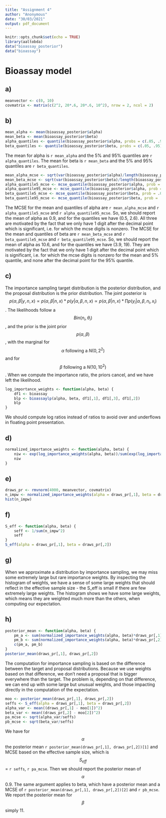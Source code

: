 ```yaml
---
title: "Assignment 4"
author: "Anonymous"
date: "30/03/2021"
output: pdf_document
---
```


```r
knitr::opts_chunk$set(echo = TRUE)
library(aaltobda)
data("bioassay_posterior")
data("bioassay")
```

# Bioassay model
## a)

```r
meanvector <- c(0, 10)
covmatrix <- matrix(c(2^2, 20*.6, 20*.6, 10^2), nrow = 2, ncol = 2)
```

## b)

```r
mean_alpha <- mean(bioassay_posterior$alpha)
mean_beta <- mean(bioassay_posterior$beta)
alpha_quantiles <- quantile(bioassay_posterior$alpha, probs = c(.05, .95))
beta_quantiles <- quantile(bioassay_posterior$beta, probs = c(.05, .95))
```

The mean for alpha is `r mean_alpha` and the 5% and 95% quantiles are `r alpha_quantiles`.
The mean for beta is `r mean_beta` and the 5% and 95% quantiles are `r beta_quantiles`.

```r
mean_alpha_mcse <- sqrt(var(bioassay_posterior$alpha)/length(bioassay_posterior$alpha))
mean_beta_mcse <- sqrt(var(bioassay_posterior$beta)/length(bioassay_posterior$beta))
alpha_quantile5_mcse <- mcse_quantile(bioassay_posterior$alpha, prob = .05)
alpha_quantile95_mcse <- mcse_quantile(bioassay_posterior$alpha, prob = .95)
beta_quantile5_mcse <- mcse_quantile(bioassay_posterior$beta, prob = .05)
beta_quantile95_mcse <- mcse_quantile(bioassay_posterior$beta, prob = .95)
```

The MCSE for the mean and quantiles of alpha are `r mean_alpha_mcse` and `r alpha_quantile5_mcse` and `r alpha_quantile95_mcse`. So, we should report the mean of alpha as 0.9, and for the quantiles we have (0.5, 2.6). All three are motivated by the fact that we only have 1 digit after the decimal point which is significant, i.e. for which the mcse digits is nonzero.
The MCSE for the mean and quantiles of beta are `r mean_beta_mcse` and `r beta_quantile5_mcse` and `r beta_quantile95_mcse`. So, we should report the mean of alpha as 10.6, and for the quantiles we have (3.9, 19). They are motivated by the fact that we only have 1 digit after the decimal point which is significant, i.e. for which the mcse digits is nonzero for the mean and 5% quantile, and none after the decimal point for the 95% quantile.

## c)

The importance sampling target distribution is the posterior distribution, and the proposal distribution is the prior distribution.
The joint posterior is $$p(\alpha,\beta|y,n,x) \propto p(\alpha,\beta|n,x)*p(y|\alpha,\beta,n,x) \propto p(\alpha,\beta|n,x)* \prod p(y_i|\alpha,\beta,n_i,x_i)$$. The likelihoods follow a $$Bin(n_i, \theta_i)$$, and the prior is the joint prior $$p(\alpha, \beta)$$, with the marginal for $$\alpha \text{ following a } N(0, 2^2)$$ and for $$\beta \text { following a } N(10, 10^2)$$.
When we compute the importance ratio, the priors cancel, and we have left the likelihood.

```r
log_importance_weights <- function(alpha, beta) {
    df1 <- bioassay
    blp <- bioassaylp(alpha, beta, df1[,1], df1[,3], df1[,2])
    blp
}
```

We should compute log ratios instead of ratios to avoid over and underflows in floating point presentation.

## d)

```r
normalized_importance_weights <- function(alpha, beta) {
    niw <- exp(log_importance_weights(alpha, beta))/sum(exp(log_importance_weights(alpha, beta)))
    niw
}
```

## e)

```r
draws_pr <- rmvnorm(4000, meanvector, covmatrix)
n_impw <- normalized_importance_weights(alpha = draws_pr[,1], beta = draws_pr[,2])
hist(n_impw)
```

## f)

```r
S_eff <- function(alpha, beta) {
    seff <- 1/sum(n_impw^2)
    seff
}
S_eff(alpha = draws_pr[,1], beta = draws_pr[,2])
```

## g)

When we approximate a distribution by importance sampling, we may miss some extremely large but rare importance weights. By inspecting the histogram of weights, we have a sense of some large weights that should reflect in the effective sample size - the S_eff is small if there are few extremely large weights.
The histogram shows we have some large weights, which means they are weighted much more than the others, when computing our expectation.

## h)

```r
posterior_mean <- function(alpha, beta) {
    pm_a <- sum(normalized_importance_weights(alpha, beta)*draws_pr[,1])
    pm_b <- sum(normalized_importance_weights(alpha, beta)*draws_pr[,2])
    c(pm_a, pm_b)
}
posterior_mean(draws_pr[,1], draws_pr[,2])
```

The computation for importance sampling is based on the difference between the target and proposal distributions. Because we use weights based on that difference, we don't need a proposal that is bigger everywhere than the target. The problem is, depending on that difference, we can end up with some large but unusual weights, and those impacting directly in the computation of the expectation.

```r
moo <- posterior_mean(draws_pr[,1], draws_pr[,2])
seffs <- S_eff(alpha = draws_pr[,1], beta = draws_pr[,2])
alpha_var <- mean((draws_pr[,1] - moo[1])^2)
beta_var <- mean((draws_pr[,2] - moo[2])^2)
pa_mcse <- sqrt(alpha_var/seffs)
pb_mcse <- sqrt(beta_var/seffs)
```

We have for $$\alpha$$ the posterior mean `r posterior_mean(draws_pr[,1], draws_pr[,2])[1]` and MCSE based on the effective sample size, which is $$S_{eff}$$ = `r seffs`, `r pa_mcse`. Then we should report the posterior mean of $$\alpha$$ 0.9.
The same argument applies to beta, which have a posterior mean and a MCSE of `r posterior_mean(draws_pr[,1], draws_pr[,2])[2]` and `r pb_mcse`. We report the posterior mean for $$\beta$$ simply 11.